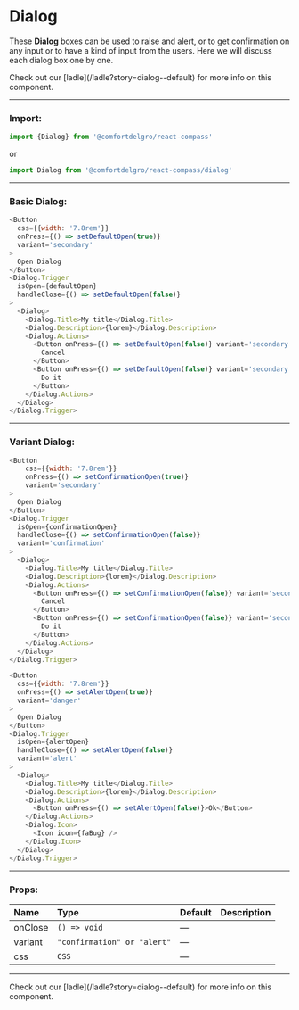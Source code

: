 
# Dialog

These <b>Dialog</b> boxes can be used to raise and alert, or to get confirmation on any input or to have a kind of input from the users. Here we will discuss each dialog box one by one.

<Callout>
  Check out our [ladle](/ladle?story=dialog--default) for more info on this
  component.
</Callout>

---

### Import:

```js
import {Dialog} from '@comfortdelgro/react-compass'
```

or

```js
import Dialog from '@comfortdelgro/react-compass/dialog'
```

---

### Basic Dialog:

<section className={styles.avatarShowcaseContainer}>
  <Default />
</section>

```js
<Button
  css={{width: '7.8rem'}}
  onPress={() => setDefaultOpen(true)}
  variant='secondary'
>
  Open Dialog
</Button>
<Dialog.Trigger
  isOpen={defaultOpen}
  handleClose={() => setDefaultOpen(false)}
>
  <Dialog>
    <Dialog.Title>My title</Dialog.Title>
    <Dialog.Description>{lorem}</Dialog.Description>
    <Dialog.Actions>
      <Button onPress={() => setDefaultOpen(false)} variant='secondary'>
        Cancel
      </Button>
      <Button onPress={() => setDefaultOpen(false)} variant='secondary'>
        Do it
      </Button>
    </Dialog.Actions>
  </Dialog>
</Dialog.Trigger>
```

---

### Variant Dialog:

<section className={styles.avatarShowcaseContainer}>
  <Variants />
</section>

```js
<Button
    css={{width: '7.8rem'}}
    onPress={() => setConfirmationOpen(true)}
    variant='secondary'
>
  Open Dialog
</Button>
<Dialog.Trigger
  isOpen={confirmationOpen}
  handleClose={() => setConfirmationOpen(false)}
  variant='confirmation'
>
  <Dialog>
    <Dialog.Title>My title</Dialog.Title>
    <Dialog.Description>{lorem}</Dialog.Description>
    <Dialog.Actions>
      <Button onPress={() => setConfirmationOpen(false)} variant='secondary'>
        Cancel
      </Button>
      <Button onPress={() => setConfirmationOpen(false)} variant='secondary'>
        Do it
      </Button>
    </Dialog.Actions>
  </Dialog>
</Dialog.Trigger>

<Button
  css={{width: '7.8rem'}}
  onPress={() => setAlertOpen(true)}
  variant='danger'
>
  Open Dialog
</Button>
<Dialog.Trigger
  isOpen={alertOpen}
  handleClose={() => setAlertOpen(false)}
  variant='alert'
>
  <Dialog>
    <Dialog.Title>My title</Dialog.Title>
    <Dialog.Description>{lorem}</Dialog.Description>
    <Dialog.Actions>
      <Button onPress={() => setAlertOpen(false)}>Ok</Button>
    </Dialog.Actions>
    <Dialog.Icon>
      <Icon icon={faBug} />
    </Dialog.Icon>
  </Dialog>
</Dialog.Trigger>
```

---

### Props:

| Name    | Type                        | Default | Description |
| :------ | :-------------------------- | :------ | :---------- |
| onClose | `() => void`                | —       |             |
| variant | `"confirmation" or "alert"` | —       |             |
| css     | `CSS`                       | —       |             |

---

<Callout>
  Check out our [ladle](/ladle?story=dialog--default) for more info on this
  component.
</Callout>
